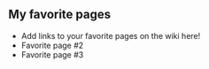  {{ResourceReport-FullMan
   |before_fuel = 181902
 |before_ammo = 184383
 |before_steel = 128636
 |before_bauxite = 108202
 |after_fuel = 
 |after_ammo = 
 |after_steel = 
 |after_bauxite = 
 |used_fuel = 
 |used_ammo = 
 |used_steel = 
 |used_bauxite = 
 |used_bucket = 
 |note = rl suck my energy}}

==My favorite pages==

* Add links to your favorite pages on the wiki here!
* Favorite page #2
* Favorite page #3